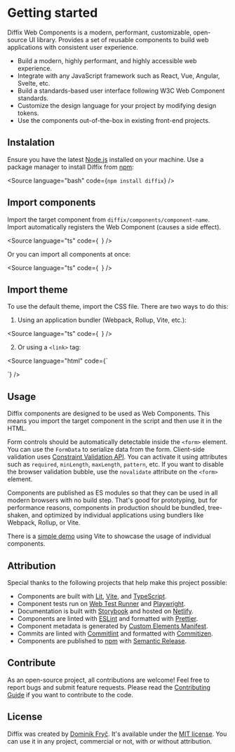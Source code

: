 
<Meta title="Getting started" />

# Getting started

Diffix Web Components is a modern, performant, customizable, open-source UI library. Provides a set of reusable components to build web applications with consistent user experience.

- Build a modern, highly performant, and highly accessible web experience.
- Integrate with any JavaScript framework such as React, Vue, Angular, Svelte, etc.
- Build a standards-based user interface following W3C Web Component standards.
- Customize the design language for your project by modifying design tokens.
- Use the components out-of-the-box in existing front-end projects.

## Instalation

Ensure you have the latest [Node.js](https://nodejs.org/) installed on your machine. Use a package manager to install Diffix from [npm](https://www.npmjs.com/package/diffix):

<Source
  language="bash"
  code={`
npm install diffix
`}
/>

## Import components

Import the target component from `diffix/components/component-name`. Import automatically registers the Web Component (causes a side effect).

<Source
  language="ts"
  code={`
`}
/>

Or you can import all components at once:

<Source
  language="ts"
  code={`
`}
/>

## Import theme

To use the default theme, import the CSS file. There are two ways to do this:

1. Using an application bundler (Webpack, Rollup, Vite, etc.):

<Source
  language="ts"
  code={`
`}
/>

2. Or using a `<link>` tag:

<Source
  language="html"
  code={`
<link href="/node_modules/diffix/dist/themes/default.css" rel="stylesheet" />
`}
/>

## Usage

Diffix components are designed to be used as Web Components. This means you import the target component in the script and then use it in the HTML.

<Canvas sourceState="shown" of={Stories.Usage} />

Form controls should be automatically detectable inside the `<form>` element. You can use the `FormData` to serialize data from the form. Client-side validation uses [Constraint Validation API](https://developer.mozilla.org/en-US/docs/Web/API/Constraint_validation). You can activate it using attributes such as `required`, `minLength`, `maxLength`, `pattern`, etc. If you want to disable the browser validation bubble, use the `novalidate` attribute on the `<form>` element.

<Canvas sourceState="shown" of={Stories.Forms} />

Components are published as ES modules so that they can be used in all modern browsers with no build step. That's good for prototyping, but for performance reasons, components in production should be bundled, tree-shaken, and optimized by individual applications using bundlers like Webpack, Rollup, or Vite.

There is a [simple demo](https://github.com/dominikfryc/diffix/tree/next/demo/) using Vite to showcase the usage of individual components.

## Attribution

Special thanks to the following projects that help make this project possible:

- Components are built with [Lit](https://lit.dev/), [Vite](https://vitejs.dev/), and [TypeScript](https://www.typescriptlang.org/).
- Component tests run on [Web Test Runner](https://modern-web.dev/docs/test-runner/overview/) and [Playwright](https://playwright.dev/).
- Documentation is built with [Storybook](https://storybook.js.org/) and hosted on [Netlify](https://www.netlify.com/).
- Components are linted with [ESLint](https://eslint.org/) and formatted with [Prettier](https://prettier.io/).
- Component metadata is generated by [Custom Elements Manifest](https://custom-elements-manifest.open-wc.org/).
- Commits are linted with [Commitlint](https://commitlint.js.org/) and formatted with [Commitizen](https://commitizen-tools.github.io/commitizen/).
- Components are published to [npm](https://www.npmjs.com/) with [Semantic Release](https://semantic-release.gitbook.io/semantic-release/).

## Contribute

As an open-source project, all contributions are welcome! Feel free to report bugs and submit feature requests. Please read the [Contributing Guide](../?path=/docs/contributing--documentation) if you want to contribute to the code.

## License

Diffix was created by [Dominik Fryč](https://github.com/dominikfryc). It's available under the [MIT license](https://github.com/dominikfryc/diffix/blob/next/LICENSE.md). You can use it in any project, commercial or not, with or without attribution.
